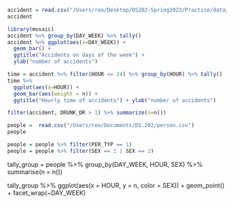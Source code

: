
```r
accident = read.csv("/Users/reo/Desktop/DS202-Spring2023/Practice/data/fars2016/accident.csv")
accident
```

```r
library(mosaic)
accident %>% group_by(DAY_WEEK) %>% tally()
accident %>% ggplot(aes(x=DAY_WEEK)) +
  geom_bar() +
  ggtitle("Accidents on days of the week") +
  ylab("number of accidents")
```
```r
time = accident %>% filter(HOUR <= 24) %>% group_by(HOUR) %>% tally()
time %>%
  ggplot(aes(x=HOUR)) +
  geom_bar(aes(weight = n)) +
  ggtitle("Hourly time of accidents") + ylab("number of accidents")
```

```r
filter(accident, DRUNK_DR > 1) %>% summarize(n=n())
```

```r
people =  read.csv("/Users/reo/Documents/DS.202/person.csv")
people
```
```r
people = people %>% filter(PER_TYP == 1)
people = people %>% filter(SEX == 1 | SEX == 2)
```

tally_group = people %>% group_by(DAY_WEEK, HOUR, SEX) %>% 
  summarise(n = n())



tally_group %>% ggplot(aes(x = HOUR, y = n, color = SEX)) +
  geom_point() + 
  facet_wrap(~DAY_WEEK)




